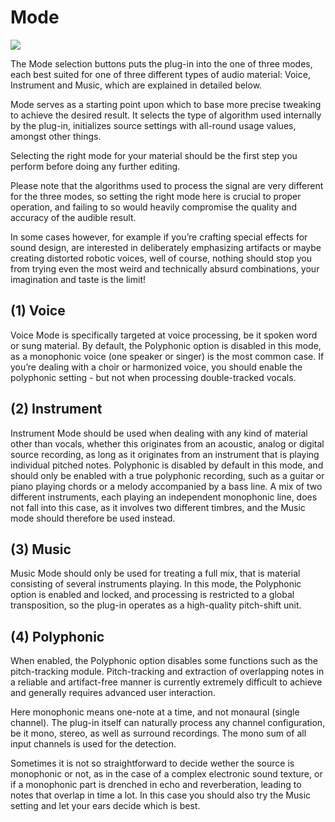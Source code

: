 # Mode
![](https://media.githubusercontent.com/media/FLUX-SE/doc_images/main/Plugins/ircam-trax/trax_02.png)

The Mode selection buttons puts the plug-in into the one of three modes, each best suited for one of three different types
of audio material: Voice, Instrument and Music, which are explained in detailed below.

Mode serves as a starting point upon which to base more precise tweaking to achieve the desired result. It selects the type
of algorithm used internally by the plug-in, initializes source settings with all-round usage values, amongst other things.

Selecting the right mode for your material should be the first step you perform before doing any further editing.

:::{.callout-note}
Please note that the algorithms used to process the signal are very different for the three modes, so setting the right mode
here is crucial to proper operation, and failing to so would heavily compromise the quality and accuracy of the audible
result.
:::

In some cases however, for example if you’re crafting special effects for sound design, are interested in deliberately 
emphasizing artifacts or maybe creating distorted robotic voices, well of course, nothing should stop you from trying even the
most weird and technically absurd combinations, your imagination and taste is the limit!


## (1) Voice
Voice Mode is specifically targeted at voice processing, be it spoken word or sung material. By default, the Polyphonic
option is disabled in this mode, as a monophonic voice (one speaker or singer) is the most common case. If you’re dealing with a choir or harmonized voice, you should enable the polyphonic setting - but not when processing double-tracked
vocals.


## (2) Instrument
Instrument Mode should be used when dealing with any kind of material other than vocals, whether this originates from
an acoustic, analog or digital source recording, as long as it originates from an instrument that is playing individual pitched
notes. Polyphonic is disabled by default in this mode, and should only be enabled with a true polyphonic recording, such
as a guitar or piano playing chords or a melody accompanied by a bass line. A mix of two different instruments, each playing an independent monophonic line, does not fall into this case, as it involves two different timbres, and the Music mode
should therefore be used instead.


## (3) Music
Music Mode should only be used for treating a full mix, that is material consisting of several instruments playing. In this
mode, the Polyphonic option is enabled and locked, and processing is restricted to a global transposition, so the plug-in
operates as a high-quality pitch-shift unit.


## (4) Polyphonic
When enabled, the Polyphonic option disables some functions such as the pitch-tracking module. Pitch-tracking and 
extraction of overlapping notes in a reliable and artifact-free manner is currently extremely difficult to achieve and 
generally requires advanced user interaction.

Here monophonic means one-note at a time, and not monaural (single channel). The plug-in itself can naturally process
any channel configuration, be it mono, stereo, as well as surround recordings. The mono sum of all input channels is used
for the detection.

Sometimes it is not so straightforward to decide wether the source is monophonic or not, as in the case of a complex 
electronic sound texture, or if a monophonic part is drenched in echo and reverberation, leading to notes that overlap 
in time a lot. In this case you should also try the Music setting and let your ears decide which is best.
